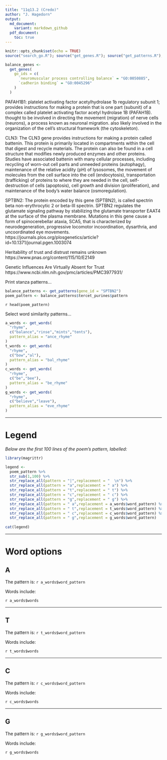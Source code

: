 ```yaml
---
title: "11q13.2 (Credo)"
author: "J. Hagedorn"
output: 
  md_document:
    variant: markdown_github
  pdf_document:
    toc: true
---
```


```r
knitr::opts_chunk$set(echo = TRUE)
source("search_go.R"); source("get_genes.R"); source("get_patterns.R"); source("get_words.R")
```

```r
balance_genes <-
  get_genes(
    go_ids = c(
      `neuromuscular process controlling balance` = "GO:0050885",
      `cadherin binding` = "GO:0045296"
    )
  )
```

PAFAH1B1: platelet activating factor acetylhydrolase 1b regulatory subunit 1; provides instructions for making a protein that is one part (subunit) of a complex called platelet activating factor acetyl hydrolase 1B (PAFAH1B). thought to be involved in directing the movement (migration) of nerve cells (neurons), a process known as neuronal migration. also likely involved in the organization of the cell's structural framework (the cytoskeleton). 

CLN3: The CLN3 gene provides instructions for making a protein called battenin. This protein is primarily located in compartments within the cell that digest and recycle materials. The protein can also be found in a cell structure that modifies newly produced enzymes and other proteins. Studies have associated battenin with many cellular processes, including recycling of worn-out cell parts and unneeded proteins (autophagy), maintenance of the relative acidity (pH) of lysosomes, the movement of molecules from the cell surface into the cell (endocytosis), transportation (trafficking) of proteins to where they are needed in the cell, self-destruction of cells (apoptosis), cell growth and division (proliferation), and maintenance of the body's water balance (osmoregulation). 

SPTBN2: The protein encoded by this gene (SPTBN2), is called spectrin beta non-erythrocytic 2 or beta-III spectrin. SPTBN2 regulates the glutamate signaling pathway by stabilizing the glutamate transporter EAAT4 at the surface of the plasma membrane. Mutations in this gene cause a form of spinocerebellar ataxia, SCA5, that is characterized by neurodegeneration, progressive locomotor incoordination, dysarthria, and uncoordinated eye movements. https://journals.plos.org/plosgenetics/article?id=10.1371/journal.pgen.1003074

Heritability of trust and distrust remains unknown https://www.pnas.org/content/115/10/E2149

Genetic Influences Are Virtually Absent for Trust https://www.ncbi.nlm.nih.gov/pmc/articles/PMC3977931/

Print stanza patterns...

```r
balance_patterns <- get_patterns(gene_id = "SPTBN2")
poem_pattern <- balance_patterns$tercet_purines$pattern
```

`r head(poem_pattern)`

Select word similarity patterns...
```r

a_words <- get_words(
  "rhyme",
  c("balance","rinse","mints","tents"),
  pattern_alias = "ance_rhyme"
)
t_words <- get_words(
  "rhyme",
  c("bow","al"),
  pattern_alias = "bal_rhyme"
)
c_words <- get_words(
  "rhyme",
  c("be","bee"),
  pattern_alias = "be_rhyme"
)
g_words <- get_words(
  "rhyme",
  c("believe","leave"),
  pattern_alias = "eve_rhyme"
)


```

---

# Legend

*Below are the first 100 lines of the poem's pattern, labelled:*

```r
library(magrittr)

legend <- 
  poem_pattern %>%
  str_sub(1,100) %>%
  str_replace_all(pattern = "|",replacement = "  \n") %>%
  str_replace_all(pattern = "a",replacement = " a") %>%
  str_replace_all(pattern = "t",replacement = " t") %>%
  str_replace_all(pattern = "c",replacement = " c") %>%
  str_replace_all(pattern = "g",replacement = " g") %>%
  str_replace_all(pattern = " a",replacement = a_words$word_pattern) %>%
  str_replace_all(pattern = " t",replacement = t_words$word_pattern) %>%
  str_replace_all(pattern = " c",replacement = c_words$word_pattern) %>%
  str_replace_all(pattern = " g",replacement = g_words$word_pattern) 
  
cat(legend)
```


---

# Word options

## A

The pattern is: `r a_words$word_pattern`

Words include:

`r a_words$words`

---

## T

The pattern is: `r t_words$word_pattern`

Words include:

`r t_words$words`

---

## C

The pattern is: `r c_words$word_pattern`

Words include:

`r c_words$words`

---

## G

The pattern is: `r g_words$word_pattern`

Words include:

`r g_words$words`

